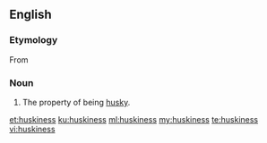 ==English==

===Etymology===
From {{suffix|husky|ness|lang=en}}

===Noun===
{{en-noun|-}}

#The property of being [[husky]].

[[et:huskiness]]
[[ku:huskiness]]
[[ml:huskiness]]
[[my:huskiness]]
[[te:huskiness]]
[[vi:huskiness]]